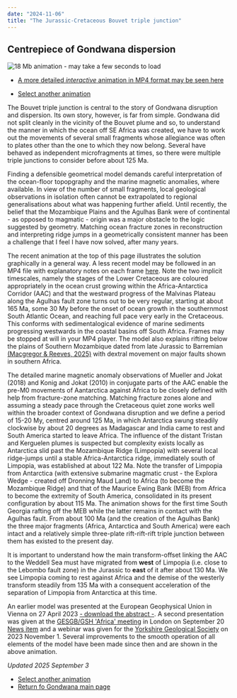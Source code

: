 ```yaml
---
date: "2024-11-06"
title: "The Jurassic-Cretaceous Bouvet triple junction"
---
```


## Centrepiece of Gondwana dispersion

![18 Mb animation - may take a few seconds to load](./assets/Bouvet-x-4.gif)

* [A more detailed *interactive* animation in MP4 format may be seen here](https://www.reeves.nl/7002247bf4ad52e91f2278e42a8858a2/BouvetTJ-6D-15Mb.mp4)

* [Select another animation](../animations)

The Bouvet triple junction is central to the story of Gondwana disruption and dispersion. Its own story, however, is far from simple.  Gondwana did not split cleanly in the vicinity of the Bouvet plume and so, to understand the manner in which the ocean off SE Africa was created, we have to work out the movements of several small fragments whose allegiance was often to plates other than the one to which they now belong. Several have behaved as independent microfragments at times, so there were multiple triple junctions to consider before about 125 Ma.

Finding a defensible geometrical model demands careful interpretation of the ocean-floor topopgraphy and the marine magnetic anomalies, where available. In view of the number of small fragments, local geological observations in isolation often cannot be extrapolated to regional generalisations about what was happening further afield. Until recently, the belief that the Mozambique Plains and the Agulhas Bank were of continental - as opposed to magmatic - origin was a major obstacle to the logic suggested by geometry. Matching ocean fracture zones in reconstruction and interpreting ridge jumps in a geometrically consistent manner has been a challenge that I feel I have now solved, after many years.

The recent animation at the top of this page illustrates the solution graphically in a general way.  A less recent model may be followed in an MP4 file with explanatory notes on each frame [here](./assets/BouvetTJ-6D-15Mb.mp4). Note the two implicit timescales, namely the stages of the Lower Cretaceous are coloured appropriately in the ocean crust growing within the Africa-Antarctica Corridor (AAC) and that the westward progress of the Malvinas Plateau along the Agulhas fault zone turns out to be very regular, starting at about 165 Ma, some 30 My before the onset of ocean growth in the southernmost South Atlantic Ocean, and reaching full pace very early in the Cretaceous. This conforms with sedimentalogical evidence of marine sediments progressing westwards in the coastal basins off South Africa. Frames may be stopped at will in your MP4 player. The model also explains rifting below the plains of Southern Mozambique dated from late Jurassic to Barremian [(Macgregor & Reeves, 2025)](https://www.researchgate.net/publication/394805965_A_Paleotectonic_Atlas_of_the_African_Plate_Permian_to_Recent) with dextral movement on major faults shown in southern Africa.

The detailed marine magnetic anomaly observations of Mueller and Jokat (2018) and Konig and Jokat (2010) in conjugate parts of the AAC enable the pre-M0 movements of Aantarctica against Africa to be closely defined with help from fracture-zone matching. Matching fracture zones alone and assuming a steady pace through the Cretaceous quiet zone works well within the broader context of Gondwana disruption and we define a period of 15-20 My, centred around 125 Ma, in which Antarctica swung steadily clockwise by about 20 degrees as Madagascar and India came to rest and South America started to leave Africa.  The influence of the distant Tristan and Kerguelen plumes is suspected but complexity exists locally as Antarctica slid past the Mozambique Ridge (Limpopia) with several local ridge-jumps until a stable Africa-Antarctica ridge, immediately south of Limpopia, was established at about 122 Ma. Note the transfer of Limpopia from Antarctica (with extensive submarine magmatic crust - the Explora Wedge - created off Dronning Maud Land) to Africa (to become the Mozambique Ridge) and that of the Maurice Ewing Bank (MEB) from Africa to become the extremity of South America, consolidated in its present configuration by about 115 Ma. The animation shows for the first time South Georgia rafting off the MEB while the latter remains in contact with the Agulhas fault. From about 100 Ma (and the creation of the Agulhas Bank) the three major fragments (Africa, Antarctica and South America) were each intact and a relatively simple three-plate rift-rift-rift triple junction between them has existed to the present day.

It is important to understand how the main transform-offset linking the AAC to the Weddell Sea must have migrated from **west** of Limpopia (i.e. close to the Lebombo fault zone) in the Jurassic to **east** of it after about 130 Ma. We see Limpopia coming to rest against Africa and the demise of the westerly transform steadily from 135 Ma with a consequent acceleration of the separation of Limpopia from Antarctica at this time.  

An earlier model was presented at the European Geophysical Union in Vienna on 27 April 2023 [- download the abstract -](ttps://meetingorganizer.copernicus.org/EGU23/EGU23-5784.html). A second presentation was given at the [GESGB/GSH 'Africa' meeting](https://africa.ges-gb.org.uk/) in London on September 20 [News item](https://www.reeves.nl/news/oval-pear-shaped) and a webinar was given for the [Yorkshire Geological Society](https://www.yorksgeolsoc.org.uk/events-list/gondwanas-demise) on 2023 November 1. Several improvements to the smooth operation of all elements of the model have been made since then and are shown in the above animation.

*Updated 2025 September 3*

* [Select another animation](../animations)
* [Return fo Gondwana main page](../../gondwana)

